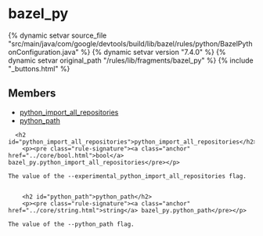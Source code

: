 <html devsite>
<head>
  <meta name="project_path" value="/_project.yaml">
  <meta name="book_path" value="/versions/7.4.0/_book.yaml">
</head>
<body>

<h1 class="page-title" id="modules.bazel_py">bazel_py</h1>

{% dynamic setvar source_file "src/main/java/com/google/devtools/build/lib/bazel/rules/python/BazelPythonConfiguration.java" %}
{% dynamic setvar version "7.4.0" %}
{% dynamic setvar original_path "/rules/lib/fragments/bazel_py" %}
{% include "_buttons.html" %}
<!-- {% raw %} -->



<h2>Members</h2>
<ul>
    <li>
    <a href="#python_import_all_repositories">python_import_all_repositories</a>
  </li>
      <li>
    <a href="#python_path">python_path</a>
  </li>
  </ul>

      <h2 id="python_import_all_repositories">python_import_all_repositories</h2>
        <p><pre class="rule-signature"><a class="anchor" href="../core/bool.html">bool</a> bazel_py.python_import_all_repositories</pre></p>

    The value of the --experimental_python_import_all_repositories flag.


        <h2 id="python_path">python_path</h2>
        <p><pre class="rule-signature"><a class="anchor" href="../core/string.html">string</a> bazel_py.python_path</pre></p>

    The value of the --python_path flag.



</body>
</html>

<!-- {% endraw %} -->
